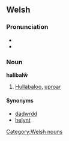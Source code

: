 ==Welsh==
===Pronunciation===
*{{IPA|/halɪˈbaluː/}}
*{{SAMPA|halI"balu:}}

===Noun===
'''halibalŵ'''
#[[Hullabaloo]], [[uproar]]

====Synonyms====
*[[dadwrdd]]
*[[helynt]]

[[Category:Welsh nouns]]